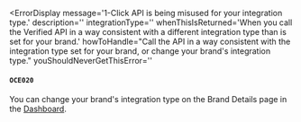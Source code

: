 
<ErrorDisplay
  message='1-Click API is being misused for your integration type.'
  description=''
  integrationType=''
  whenThisIsReturned='When you call the Verified API in a way consistent with a different integration type than is set for your brand.' 
  howToHandle="Call the API in a way consistent with the integration type set for your brand, or change your brand's integration type."
  youShouldNeverGetThisError=''
>
  #### `OCE020`
</ErrorDisplay>

You can change your brand's integration type on the Brand Details page in the [Dashboard](https://dashboard.verified.inc).